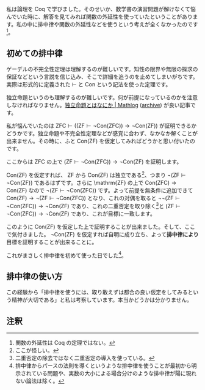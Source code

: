 私は論理を Coq で学びました。そのせいか、数学書の演習問題が解けなくて悩んでいた時に、解答を見てみれば関数の外延性を使っていたということがあります。私の中に排中律や関数の外延性などを使うという考えが全くなかったのです<ref group="note">関数の外延性は Coq の定理ではない。</ref>。

== 初めての排中律 ==

ゲーデルの不完全性定理は理解するのが難しいです。知性の限界や無限の探求の保証などという言説を信じ込み、そこで詳細を追うのを止めてしまいがちです。実際は形式的に定義された \( \vdash \) と \( \mathrm{Con} \) という記法を使った定理です。

独立命題というのも理解するのが難しいです。何が前提になっているのかを注意しなければなりません。[https://mathlog.info/articles/1332 独立命題とはなにか | Mathlog] ([https://web.archive.org/web/20201220161309/https://mathlog.info/articles/1332 archive]) が良い記事です。

私が悩んでいたのは \( \mathrm{ZFC} \vdash ( ( \mathrm{ZF} \vdash \lnot \mathrm{Con} ( \mathrm{ZFC} ) ) \rightarrow \lnot \mathrm{Con} ( \mathrm{ZF} ) ) \) が証明できるかどうかです。独立命題や不完全性定理などが感覚に合わず、なかなか解くことが出来ません。その時に、ふと \( \mathrm{Con} ( \mathrm{ZF} ) \) を仮定してみればどうかと思い付いたのです。

ここからは \( \mathrm{ZFC} \) の上で \( ( \mathrm{ZF} \vdash \lnot \mathrm{Con} ( \mathrm{ZFC} ) ) \rightarrow \lnot \mathrm{Con} ( \mathrm{ZF} ) \) を証明します。

\( \mathrm{Con} ( \mathrm{ZF} ) \) を仮定すれば、 \( \mathrm{ZF} \) から \( \mathrm{Con} ( \mathrm{ZF} ) \) は独立である<ref group="note">ここが怪しい。</ref>、つまり \( \lnot ( \mathrm{ZF} \vdash \lnot \mathrm{Con} ( \mathrm{ZF} ) ) \) であるはずです。さらに \mathrm{ZF} の上で \( \mathrm{Con} ( \mathrm{ZFC} ) \rightarrow \mathrm{Con} ( \mathrm{ZF} ) \) なので \( \lnot ( \mathrm{ZF} \vdash \lnot \mathrm{Con} ( \mathrm{ZFC} ) ) \) です。よって前提を無条件に追加できて \( \mathrm{Con} ( \mathrm{ZF} ) \rightarrow \lnot ( \mathrm{ZF} \vdash \lnot \mathrm{Con} ( \mathrm{ZFC} ) ) \) となり、これの対偶を取ると \( \lnot \lnot ( \mathrm{ZF} \vdash \lnot \mathrm{Con} ( \mathrm{ZFC} ) ) \rightarrow \lnot \mathrm{Con} ( \mathrm{ZF} ) \) であり、これの二重否定を取り除く<ref group="note">二重否定の除去ではなく二重否定の導入を使っている。</ref>と \( ( \mathrm{ZF} \vdash \lnot \mathrm{Con} ( \mathrm{ZFC} ) ) \rightarrow \lnot \mathrm{Con} ( \mathrm{ZF} ) \) であり、これが目標に一致します。

このように \( \mathrm{Con} ( \mathrm{ZF} ) \) を仮定した上で証明することが出来ました。そして、ここで気付きました。 \( \lnot \mathrm{Con} ( \mathrm{ZF} ) \) を仮定すれば自明に成り立ち、よって'''排中律により'''目標を証明することが出来ることに。

これがまさしく排中律を初めて使った日でした<ref group="note">排中律からパースの法則を導くというような排中律を使うことが最初から明示されている問題や、実数の大小による場合分けのような排中律が陽に現れない論法は除く。</ref>。

== 排中律の使い方 ==

この経験から「排中律を使うには、取り敢えずは都合の良い仮定をしてみるという精神が大切である」と私は考察しています。本当かどうかは分かりません。

== 注釈 ==

<references group="note" />
